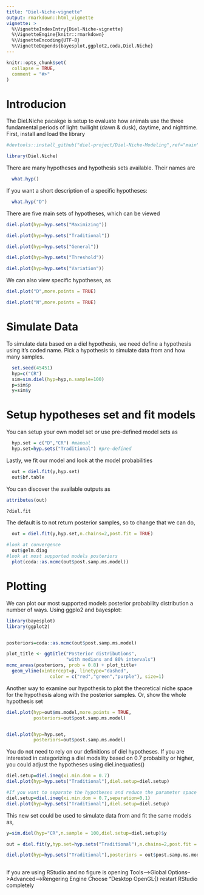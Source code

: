 ```yaml
---
title: "Diel-Niche-vignette"
output: rmarkdown::html_vignette
vignette: >
  %\VignetteIndexEntry{Diel-Niche-vignette}
  %\VignetteEngine{knitr::rmarkdown}
  %\VignetteEncoding{UTF-8}
  %\VignetteDepends{bayesplot,ggplot2,coda,Diel.Niche}
---
```


```r
knitr::opts_chunk$set(
  collapse = TRUE,
  comment = "#>"
)
```

# Introducion
The Diel.Niche pacakge is setup to evaluate how animals use the three fundamental periods of light: twilight (dawn & dusk), daytime, and nighttime. First, install and load the library
```r
#devtools::install_github("diel-project/Diel-Niche-Modeling",ref="main")

library(Diel.Niche)
```

There are many hypotheses and hypothesis sets available. Their names are
```r
  what.hyp()
```

If you want a short description of a specific hypotheses:
```r
  what.hyp("D")
```

There are five main sets of hypotheses, which can be viewed
```r
diel.plot(hyp=hyp.sets("Maximizing"))

diel.plot(hyp=hyp.sets("Traditional"))

diel.plot(hyp=hyp.sets("General"))

diel.plot(hyp=hyp.sets("Threshold"))

diel.plot(hyp=hyp.sets("Variation"))

```

We can also view specific hypotheses, as
```r
diel.plot("D",more.points = TRUE)

diel.plot("N",more.points = TRUE)
```

# Simulate Data
To simulate data based on a diel hypothesis, we need define a hypothesis using it's coded name. Pick a hypothesis to simulate data from and how many samples.
```r
  set.seed(45451)
  hyp=c("CR")
  sim=sim.diel(hyp=hyp,n.sample=100)
  p=sim$p
  y=sim$y

```

# Setup hypotheses set and fit models

You can setup your own model set or use pre-defined model sets as
```r
  hyp.set = c("D","CR") #manual
  hyp.set=hyp.sets("Traditional") #pre-defined
```

Lastly, we fit our model and look at the model probabilities
```r
  out = diel.fit(y,hyp.set)
  out$bf.table
```

You can discover the available outputs as

```r
attributes(out)

?diel.fit
```

The default is to not return posterior samples, so to change that we can do,
```r
  out = diel.fit(y,hyp.set,n.chains=2,post.fit = TRUE)

#look at convergence
  out$gelm.diag
#look at most supported models posteriors
  plot(coda::as.mcmc(out$post.samp.ms.model))
```

# Plotting

We can plot our most supported models posterior probability distribution a number of ways. Using ggplo2 and bayesplot:

```r
library(bayesplot)
library(ggplot2)


posteriors=coda::as.mcmc(out$post.samp.ms.model)

plot_title <- ggtitle("Posterior distributions",
                      "with medians and 80% intervals")
mcmc_areas(posteriors, prob = 0.8) + plot_title+ 
  geom_vline(xintercept=p, linetype="dashed", 
                color = c("red","green","purple"), size=1)


```

Another way to examine our hypothesis to plot the theoretical niche space for the hypothesis along with the posterior samples. Or, show the whole hypothesis set

```r
diel.plot(hyp=out$ms.model,more.points = TRUE,
          posteriors=out$post.samp.ms.model)


diel.plot(hyp=hyp.set,
          posteriors=out$post.samp.ms.model)

```

You do not need to rely on our definitions of diel hypotheses. If you are interested in categorizing a diel modality based on 0.7 probabilty or higher, you could adjust the hypotheses using diel.inequaties()
```r

diel.setup=diel.ineq(xi.min.dom = 0.7)
diel.plot(hyp=hyp.sets("Traditional"),diel.setup=diel.setup)

#If you want to separate the hypotheses and reduce the parameter space of cathmerality,
diel.setup=diel.ineq(xi.min.dom = 0.7,separation=0.1)
diel.plot(hyp=hyp.sets("Traditional"),diel.setup=diel.setup)

```
This new set could be used to simulate data from and fit the same models as, 
```r
y=sim.diel(hyp="CR",n.sample = 100,diel.setup=diel.setup)$y

out = diel.fit(y,hyp.set=hyp.sets("Traditional"),n.chains=2,post.fit = TRUE,diel.setup=diel.setup)

diel.plot(hyp=hyp.sets("Traditional"),posteriors = out$post.samp.ms.model,diel.setup=diel.setup)
  
```

If you are using RStudio and no figure is opening
Tools-->Global Options-->Advanced-->Rengering Engine
Choose "Desktop OpenGL{}
restart RStudio completely